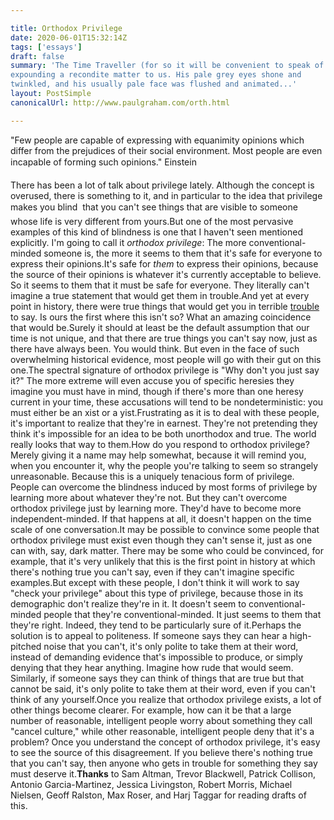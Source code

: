 ```yaml
---

title: Orthodox Privilege
date: 2020-06-01T15:32:14Z
tags: ['essays']
draft: false
summary: 'The Time Traveller (for so it will be convenient to speak of him) was
expounding a recondite matter to us. His pale grey eyes shone and
twinkled, and his usually pale face was flushed and animated...'
layout: PostSimple
canonicalUrl: http://www.paulgraham.com/orth.html

---
```


"Few people are capable of expressing with equanimity opinions which differ from the prejudices of their social environment. Most people are even incapable of forming such opinions." Einstein

There has been a lot of talk about privilege lately. Although the
concept is overused, there is something to it, and in particular
to the idea that privilege makes you blind  that you can't see
things that are visible to someone whose life is very different
from yours.But one of the most pervasive examples of this kind of blindness
is one that I haven't seen mentioned explicitly. I'm going to call
it _orthodox privilege_: The more conventional-minded someone is, the
more it seems to them that it's safe for everyone to express their
opinions.It's safe for _them_ to express their opinions, because the source
of their opinions is whatever it's currently acceptable to believe.
So it seems to them that it must be safe for everyone. They literally
can't imagine a true statement that would get them in trouble.And yet at every point in history, there were true things that would
get you in terrible [trouble](say.html) to say.
Is ours the first where this
isn't so? What an amazing coincidence that would be.Surely it should at least be the default assumption that our time
is not unique, and that there are true things you can't say now,
just as there have always been. You would think. But even in the
face of such overwhelming historical evidence, most people will go
with their gut on this one.The spectral signature of orthodox privilege is "Why don't you just
say it?" The more extreme will even
accuse you of specific heresies they imagine you must have in mind,
though if there's more than one heresy current in your time, these
accusations will tend to be nondeterministic: you must either be
an xist or a yist.Frustrating as it is to deal with these people, it's important to
realize that they're in earnest. They're not pretending they think
it's impossible for an idea to be both unorthodox and true. The
world really looks that way to them.How do you respond to orthodox privilege? Merely giving it a name
may help somewhat, because it will remind you, when you encounter it,
why the people you're talking to seem so strangely unreasonable.
Because this is a uniquely tenacious form of privilege. People can
overcome the blindness induced by most forms of privilege by learning
more about whatever they're not. But they can't overcome orthodox
privilege just by learning more. They'd have to become more
independent-minded. If that happens at all, it doesn't happen on
the time scale of one conversation.It may be possible to convince some people that orthodox privilege
must exist even though they can't sense it, just as one can with,
say, dark matter. There may be some who could be convinced, for
example, that it's very unlikely that this is the first point in
history at which there's nothing true you can't say, even if they
can't imagine specific examples.But except with these people, I don't think it will work to say
"check your privilege" about this type of privilege, because those
in its demographic don't realize they're in it. It doesn't seem to
conventional-minded people that they're conventional-minded. It
just seems to them that they're right. Indeed, they tend to be
particularly sure of it.Perhaps the solution is to appeal to politeness. If someone says
they can hear a high-pitched noise that you can't, it's only polite
to take them at their word, instead of demanding evidence that's
impossible to produce, or simply denying that they hear anything.
Imagine how rude that would seem. Similarly, if someone says they
can think of things that are true but that cannot be said, it's
only polite to take them at their word, even if you can't think of
any yourself.Once you realize that orthodox privilege exists, a lot of other
things become clearer. For example, how can it be that a large
number of reasonable, intelligent people worry about something they
call "cancel culture," while other reasonable, intelligent people
deny that it's a problem? Once you understand the concept of orthodox
privilege, it's easy to see the source of this disagreement. If
you believe there's nothing true that you can't say, then anyone
who gets in trouble for something they say must deserve it.**Thanks** to Sam Altman, Trevor Blackwell, Patrick Collison, Antonio Garcia-Martinez,
Jessica Livingston, Robert Morris, Michael Nielsen, Geoff Ralston, Max Roser, and
Harj Taggar for reading drafts of this.
